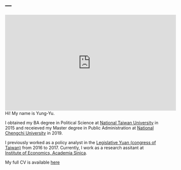 ---
---

<link rel="stylesheet" href="styles.css" type="text/css">

<!--
<img src="images/mainpic.jpg" style="width:30%; border:5px solid; margin-right: 20px" align="left">
--> 

<iframe width="560" height="315" style="margin-right: 20px" align="left" frameborder="0"
src="https://www.youtube.com/embed/-26g5lJaFhE">
</iframe>

Hi! My name is Yung-Yu.

I obtained my BA degree in Political Science at <a href = "https://www.ntu.edu.tw/english/index.html" target="_blank">National Taiwan University</a> in 2015 and receieved my Master degree in Public Administration at <a href = "https://www.nccu.edu.tw/app/home.php" target="_blank">National Chengchi University</a> in 2019.

I previously worked as a policy analyst in the <a href = "https://www.ly.gov.tw/Engpages/index.aspx" target="_blank">Legislative Yuan (congress of Taiwan)</a> from 2016 to 2017. Currently, I work as a research assitant at <a href = "http://www.econ.sinica.edu.tw/english" target="_blank">Institute of Economics, Academia Sinica</a>.

My full CV is available <a href = "files/CV_YungYuTsai.pdf" target="_blank">here</a>